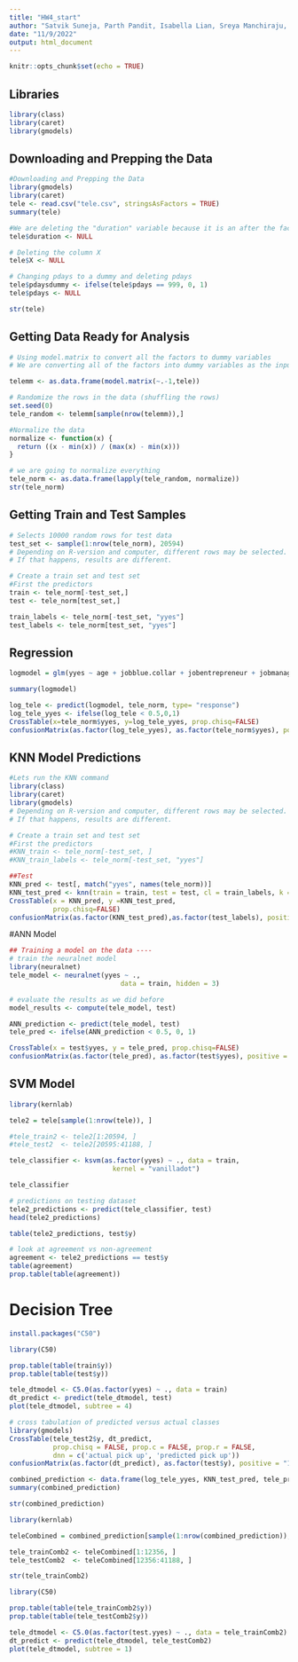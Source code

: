 ```yaml
---
title: "HW4_start"
author: "Satvik Suneja, Parth Pandit, Isabella Lian, Sreya Manchiraju, Jessica Guo"
date: "11/9/2022"
output: html_document
---
```


```r
knitr::opts_chunk$set(echo = TRUE)
```
## Libraries
```r
library(class)
library(caret)
library(gmodels)
```


## Downloading and Prepping the Data

```r
#Downloading and Prepping the Data
library(gmodels)
library(caret)
tele <- read.csv("tele.csv", stringsAsFactors = TRUE)
summary(tele)

#We are deleting the "duration" variable because it is an after the fact measurement. We only should be using variables that we know before the call
tele$duration <- NULL

# Deleting the column X
tele$X <- NULL

# Changing pdays to a dummy and deleting pdays
tele$pdaysdummy <- ifelse(tele$pdays == 999, 0, 1)
tele$pdays <- NULL

str(tele)
```

## Getting Data Ready for Analysis

```r
# Using model.matrix to convert all the factors to dummy variables
# We are converting all of the factors into dummy variables as the input into knn has to be numeric

telemm <- as.data.frame(model.matrix(~.-1,tele))

# Randomize the rows in the data (shuffling the rows)
set.seed(0)
tele_random <- telemm[sample(nrow(telemm)),]

#Normalize the data
normalize <- function(x) {
  return ((x - min(x)) / (max(x) - min(x)))
}

# we are going to normalize everything 
tele_norm <- as.data.frame(lapply(tele_random, normalize))
str(tele_norm)
```

## Getting Train and Test Samples
```r
# Selects 10000 random rows for test data
test_set <- sample(1:nrow(tele_norm), 20594) 
# Depending on R-version and computer, different rows may be selected. 
# If that happens, results are different. 

# Create a train set and test set
#First the predictors 
train <- tele_norm[-test_set,]
test <- tele_norm[test_set,]

train_labels <- tele_norm[-test_set, "yyes"]
test_labels <- tele_norm[test_set, "yyes"]
```


## Regression
```r
logmodel = glm(yyes ~ age + jobblue.collar + jobentrepreneur + jobmanagement + jobretired + jobservices + jobstudent + jobtechnician + maritalsingle + educationuniversity.degree + educationunknown + defaultunknown + contacttelephone + monthaug + monthdec + monthjul + monthmar + monthmay + monthnov + monthoct + monthsep + day_of_weekmon + day_of_weekwed + poutcomesuccess + campaign, data = tele_norm, family = binomial)

summary(logmodel)

log_tele <- predict(logmodel, tele_norm, type= "response")
log_tele_yyes <- ifelse(log_tele < 0.5,0,1)
CrossTable(x=tele_norm$yyes, y=log_tele_yyes, prop.chisq=FALSE)
confusionMatrix(as.factor(log_tele_yyes), as.factor(tele_norm$yyes), positive = "1")
```

## KNN Model Predictions
```r
#Lets run the KNN command
library(class)
library(caret)
library(gmodels)
# Depending on R-version and computer, different rows may be selected. 
# If that happens, results are different. 

# Create a train set and test set
#First the predictors
#KNN_train <- tele_norm[-test_set, ]
#KNN_train_labels <- tele_norm[-test_set, "yyes"]

##Test
KNN_pred <- test[, match("yyes", names(tele_norm))]
KNN_test_pred <- knn(train = train, test = test, cl = train_labels, k = 3)
CrossTable(x = KNN_pred, y =KNN_test_pred, 
           prop.chisq=FALSE)
confusionMatrix(as.factor(KNN_test_pred),as.factor(test_labels), positive = "1")
```

#ANN Model
```r
## Training a model on the data ----
# train the neuralnet model
library(neuralnet)
tele_model <- neuralnet(yyes ~ .,
                            data = train, hidden = 3)

# evaluate the results as we did before
model_results <- compute(tele_model, test)

ANN_prediction <- predict(tele_model, test)
tele_pred <- ifelse(ANN_prediction < 0.5, 0, 1)

CrossTable(x = test$yyes, y = tele_pred, prop.chisq=FALSE)
confusionMatrix(as.factor(tele_pred), as.factor(test$yyes), positive = "1")


```

## SVM Model
```r
library(kernlab)

tele2 = tele[sample(1:nrow(tele)), ]

#tele_train2 <- tele2[1:20594, ]
#tele_test2  <- tele2[20595:41188, ]

tele_classifier <- ksvm(as.factor(yyes) ~ ., data = train,
                          kernel = "vanilladot")

tele_classifier
```

```r
# predictions on testing dataset
tele2_predictions <- predict(tele_classifier, test)
head(tele2_predictions)

table(tele2_predictions, test$y)

# look at agreement vs non-agreement
agreement <- tele2_predictions == test$y
table(agreement)
prop.table(table(agreement))

```


# Decision Tree
```r
install.packages("C50")
```

```r
library(C50)

prop.table(table(train$y))
prop.table(table(test$y))

tele_dtmodel <- C5.0(as.factor(yyes) ~ ., data = train)
dt_predict <- predict(tele_dtmodel, test)
plot(tele_dtmodel, subtree = 4)

```

```r

# cross tabulation of predicted versus actual classes
library(gmodels)
CrossTable(tele_test2$y, dt_predict,
           prop.chisq = FALSE, prop.c = FALSE, prop.r = FALSE,
           dnn = c('actual pick up', 'predicted pick up'))
confusionMatrix(as.factor(dt_predict), as.factor(test$y), positive = "1")

```

```r
combined_prediction <- data.frame(log_tele_yyes, KNN_test_pred, tele_pred, tele2_predictions, dt_predict, test$yyes)
summary(combined_prediction)

str(combined_prediction)
```

```r
library(kernlab)

teleCombined = combined_prediction[sample(1:nrow(combined_prediction)), ]

tele_trainComb2 <- teleCombined[1:12356, ]
tele_testComb2  <- teleCombined[12356:41188, ]

str(tele_trainComb2)
```

```r
library(C50)

prop.table(table(tele_trainComb2$y))
prop.table(table(tele_testComb2$y))

tele_dtmodel <- C5.0(as.factor(test.yyes) ~ ., data = tele_trainComb2)
dt_predict <- predict(tele_dtmodel, tele_testComb2)
plot(tele_dtmodel, subtree = 1)

```

```r

```

